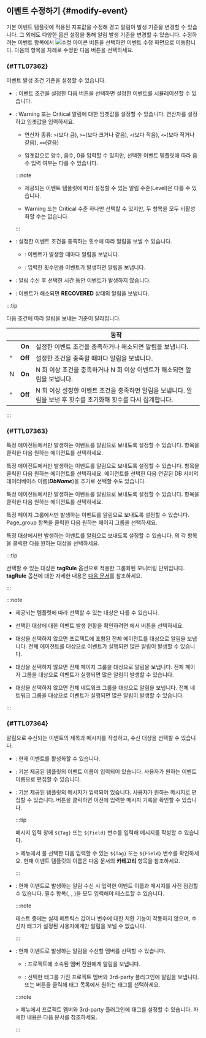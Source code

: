 ## 이벤트 수정하기 {#modify-event}

기본 이벤트 템플릿에 적용된 지표값을 수정해 경고 알림이 발생 기준을 변경할 수 있습니다. 그 외에도 다양한 옵션 설정을 통해 알림 발생 기준을 변경할 수 있습니다. 수정하려는 이벤트 항목에서 ![수정 아이콘](/img/ico-edit.svg) 버튼을 선택하면 이벤트 수정 화면으로 이동합니다. 다음의 항목을 차례로 수정한 다음 <Cmdname sid="save" className="uitext" /> 버튼을 선택하세요.

### <Cmdname sid="TTL07362" /> {#TTL07362}

이벤트 발생 조건 기준을 설정할 수 있습니다.

<ImgLang img='event-config-v2-condition-common.png' desc='이벤트 조건 정의' />

* <Cmdname sid="run" className="uitext" />: 이벤트 조건을 설정한 다음 버튼을 선택하면 설정한 이벤트를 시뮬레이션할 수 있습니다.

  <ImgLang img='event-config-v2-simulation-common.png' desc='이벤트 시뮬레이션' />

* <Cmdname sid="TTL07365" className="uitext" replace="</br>" />: <span class="slow">Warning</span> 또는 <span class="vslow">Critical</span> 알림에 대한 임곗값를 설정할 수 있습니다. 연산자를 설정하고 임곗값을 입력하세요.

  * 연산자 종류: `>`(보다 큼), `>=`(보다 크거나 같음), `<`(보다 작음), `<=`(보다 작거나 같음), `==`(같음)

  * 임곗값으로 양수, 음수, 0을 입력할 수 있지만, 선택한 이벤트 템플릿에 따라 음수 입력 여부는 다를 수 있습니다.

  :::note

  * 제공되는 이벤트 템플릿에 따라 설정할 수 있는 알림 수준(Level)은 다를 수 있습니다.

  * <span class="slow">Warning</span> 또는 <span class="vslow">Critical</span> 수준 하나만 선택할 수 있지만, 두 항목을 모두 비활성화할 수는 없습니다.

  :::

* <Cmdname sid="TTL07366" className="uitext" />: 설정한 이벤트 조건을 충족하는 횟수에 따라 알림을 보낼 수 있습니다.

  * <Cmdname sid="ITM07369" className="uitext" />: 이벤트가 발생할 때마다 알림을 보냅니다.

  * <Cmdname sid="TTL07366" className="uitext" />: 입력한 횟수만큼 이벤트가 발생하면 알림을 보냅니다.

* <Cmdname sid="TTL07367" className="uitext" />: 알림 수신 후 선택한 시간 동안 이벤트가 발생하지 않습니다.

* <Cmdname sid="CNT08326" className="uitext" />: 이벤트가 해소되면 <b>RECOVERED</b> 상태의 알림을 보냅니다.

:::tip

다음 조건에 따라 알림을 보내는 기준이 달라집니다.

| <Cmdname sid="TTL07366" className="uitext" /> | <Cmdname sid="CNT08326" className="uitext" /> | 동작 |
| -- | :--: | -- |
| <Cmdname sid="ITM07369" className="uitext" /> | **On** | 설정한 이벤트 조건을 충족하거나 해소되면 알림을 보냅니다. |
| ^ | **Off** | 설정한 조건을 충족할 때마다 알림을 보냅니다. |
| <Cmdname sid="TTL07366" className="uitext" /> N <Cmdname sid="ITM07370" className="uitext" /> | **On** | N 회 이상 조건을 충족하거나 N 회 이상 이벤트가 해소되면 알림을 보냅니다. |
| ^ | **Off** | N 회 이상 설정한 이벤트 조건을 충족하면 알림을 보냅니다. 알림을 보낸 후 횟수를 초기화해 횟수를 다시 집계합니다. |

:::


### <Cmdname sid="TTL07363" /> {#TTL07363}

<InDoc product="java,php,python,nodejs,dotnet,golang,kubernetes">

특정 에이전트에서만 발생하는 이벤트를 알림으로 보내도록 설정할 수 있습니다. <Cmdname sid="TLT07556" className="uitext" /> 항목을 클릭한 다음 원하는 에이전트를 선택하세요.

<ImgLang img='event-config-v2-target-apm.png' desc='이벤트 대상 선택' />

</InDoc>

<InDoc product="mysql,postgresql,oracle,mssql,cubrid,tibero,altibase,redis,oracle-v1,oracle-pro">

특정 에이전트에서만 발생하는 이벤트를 알림으로 보내도록 설정할 수 있습니다. <Cmdname sid="TLT07556" className="uitext" /> 항목을 클릭한 다음 원하는 에이전트를 선택하세요. 에이전트를 선택한 다음 연결된 DB 서버의 데이터베이스 이름(***DbName***)을 추가로 선택할 수도 있습니다.

<ImgLang img='event-config-v2-target-db.png' desc='이벤트 대상 선택' />

</InDoc>

<InDoc product="server">

특정 에이전트에서만 발생하는 이벤트를 알림으로 보내도록 설정할 수 있습니다. <Cmdname sid="TLT07557" className="uitext" /> 항목을 클릭한 다음 원하는 에이전트를 선택하세요.

<ImgLang img='event-config-v2-target-server.png' desc='이벤트 대상 선택' />

</InDoc>

<InDoc product="browser">

특정 페이지 그룹에서만 발생하는 이벤트를 알림으로 보내도록 설정할 수 있습니다. <span class="uitext">Page_group</span> 항목을 클릭한 다음 원하는 페이지 그룹을 선택하세요.

<ImgLang img='event-config-v2-target-browser.png' desc='이벤트 대상 선택' />

</InDoc>

<InDoc product="npm">

특정 대상에서만 발생하는 이벤트를 알림으로 보내도록 설정할 수 있습니다. <Cmdname sid="ITM07588" className="uitext" />의 각 항목을 클릭한 다음 원하는 대상을 선택하세요.

<ImgLang img='event-config-v2-target-npm.png' desc='이벤트 대상 선택' />

:::tip

선택할 수 있는 대상은 **tagRule** 옵션으로 적용한 그룹화된 모니터링 단위입니다. **tagRule** 옵션에 대한 자세한 내용은 [다음 문서](set-tagrule)를 참조하세요.

:::

</InDoc>

:::note

* 제공되는 템플릿에 따라 선택할 수 있는 대상은 다를 수 있습니다.

* 선택한 대상에 대한 이벤트 발생 현황을 확인하려면 <Cmdname sid="TTL07362" className="uitext" />에서 <Cmdname sid="run" className="uitext" /> 버튼을 선택하세요.

<Xclude product="browser,npm">

* 대상을 선택하지 않으면 프로젝트에 포함된 전체 에이전트를 대상으로 알림을 보냅니다. 전체 에이전트를 대상으로 이벤트가 실행되면 많은 알림이 발생할 수 있습니다.

</Xclude>

<InDoc product="browser">

* 대상을 선택하지 않으면 전체 페이지 그룹을 대상으로 알림을 보냅니다. 전체 페이지 그룹을 대상으로 이벤트가 실행되면 많은 알림이 발생할 수 있습니다.

</InDoc>

<InDoc product="npm">

* 대상을 선택하지 않으면 전체 네트워크 그룹을 대상으로 알림을 보냅니다. 전체 네트워크 그룹을 대상으로 이벤트가 실행되면 많은 알림이 발생할 수 있습니다.

</InDoc>

:::

### <Cmdname sid="TTL07364" /> {#TTL07364}

알림으로 수신되는 이벤트의 제목과 메시지를 작성하고, 수신 대상을 선택할 수 있습니다.

<ImgLang img='event-config-v2-info-receive-common.png' desc='기본 정보 및 수신 설정' />

* <Cmdname sid="enable_events" className="uitext" />: 현재 이벤트를 활성화할 수 있습니다.

* <Cmdname sid="event_title" className="uitext" />: 기본 제공된 템플릿의 이벤트 이름이 입력되어 있습니다. 사용자가 원하는 이벤트 이름으로 편집할 수 있습니다.

* <Cmdname sid="TTL06883" className="uitext" />: 기본 제공된 템플릿의 메시지가 입력되어 있습니다. 사용자가 원하는 메시지로 편집할 수 있습니다. <LinkImage img="ico-timing.svg" className="ico" desc="시간 아이콘" /> 버튼을 클릭하면 이전에 입력한 메시지 기록을 확인할 수 있습니다.

  :::tip

  메시지 입력 창에 <code>&#36;&#123;Tag&#125;</code> 또는 <code>&#36;&#123;Field&#125;</code> 변수를 입력해 메시지를 작성할 수 있습니다.

  <Cmdname sid="analysis" className="uitext" /> &gt; <Cmdname sid="tag_count" className="uitext" /> 메뉴에서 <Cmdname sid="category" className="uitext" />를 선택한 다음 입력할 수 있는 <code>&#36;&#123;Tag&#125;</code> 또는 <code>&#36;&#123;Field&#125;</code> 변수를 확인하세요. 현재 이벤트 템플릿의 <Cmdname sid="category" className="uitext" /> 이름은 <Link to="#basic-template">다음 문서</Link>의 <b>카테고리</b> 항목을 참조하세요.

  :::

* <Cmdname sid="alert_test" className="uitext" />: 현재 이벤트로 발생하는 알림 수신 시 입력한 이벤트 이름과 메시지를 사전 점검할 수 있습니다. 필수 항목(<Cmdname sid="TTL07365" className="uitext" replace="</br>" />, <Cmdname sid="event_title" className="uitext" />, <Cmdname sid="TTL06883" className="uitext" />)을 모두 입력해야 테스트할 수 있습니다.

  :::note

  테스트 중에는 실제 메트릭스 값이나 변수에 대한 치환 기능이 작동하지 않으며, 수신자 태그가 설정된 사용자에게만 알림을 보낼 수 없습니다.

  :::

* <Cmdname sid="TTL07415" className="uitext" />: 현재 이벤트로 발생하는 알림을 수신할 멤버를 선택할 수 있습니다.

  * <Cmdname sid="ITM07419" className="uitext" />: 프로젝트에 소속된 멤버 전원에게 알림을 보냅니다.

  * <Cmdname sid="ITM07420" className="uitext" />: 선택한 태그를 가진 프로젝트 멤버와 3rd-party 플러그인에 알림을 보냅니다. <Cmdname sid="add_tag" className="uitext" /> 또는 <LinkImage img="ico-add.svg" className="ico" /> 버튼을 클릭해 태그 목록에서 원하는 태그를 선택하세요.

  :::note

  <Cmdname sid="event_statistic" className="uitext" /> &gt; <Cmdname sid="eventNoti" className="uitext" /> 메뉴에서 프로젝트 멤버와 3rd-party 플러그인에 태그를 설정할 수 있습니다. 자세한 내용은 <Link to="set-receive-event#set-notice-by-team-or-users">다음 문서</Link>를 참조하세요.

  :::